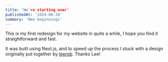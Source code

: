 ```yaml
---
title: 'We're starting over'
publishedAt: '2024-06-28'
summary: 'New beginnings'
---
```


This is my first redesign for my website in quite a while, I hope you find it straightforward and fast.<br/>

It was built using Next.js, and to speed up the process I stuck with a design originally put together by [leerob](https://leerob.io/). Thanks Lee!<br/>




